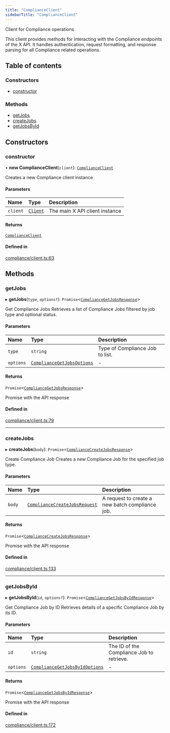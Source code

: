 ```yaml
---
title: "ComplianceClient"
sidebarTitle: "ComplianceClient"
---
```


Client for Compliance operations

This client provides methods for interacting with the Compliance endpoints
of the X API. It handles authentication, request formatting, and response
parsing for all Compliance related operations.

## Table of contents

### Constructors

- [constructor](/xdks/typescript/reference/classes/ComplianceClient#constructor)

### Methods

- [getJobs](/xdks/typescript/reference/classes/ComplianceClient#getjobs)
- [createJobs](/xdks/typescript/reference/classes/ComplianceClient#createjobs)
- [getJobsById](/xdks/typescript/reference/classes/ComplianceClient#getjobsbyid)

## Constructors

### constructor

• **new ComplianceClient**(`client`): [`ComplianceClient`](/xdks/typescript/reference/classes/ComplianceClient)

Creates a new Compliance client instance

#### Parameters

| Name | Type | Description |
| :------ | :------ | :------ |
| `client` | [`Client`](/xdks/typescript/reference/classes/Client) | The main X API client instance |

#### Returns

[`ComplianceClient`](/xdks/typescript/reference/classes/ComplianceClient)

#### Defined in

[compliance/client.ts:63](https://github.com/xdevplatform/xdk/blob/298ca9350d035e40e7c8ee0753c50052819a41e2/xdk/typescript/src/compliance/client.ts#L63)

## Methods

### getJobs

▸ **getJobs**(`type`, `options?`): `Promise`\<[`ComplianceGetJobsResponse`](/xdks/typescript/reference/interfaces/ComplianceGetJobsResponse)\>

Get Compliance Jobs
Retrieves a list of Compliance Jobs filtered by job type and optional status.

#### Parameters

| Name | Type | Description |
| :------ | :------ | :------ |
| `type` | `string` | Type of Compliance Job to list. |
| `options` | [`ComplianceGetJobsOptions`](/xdks/typescript/reference/interfaces/ComplianceGetJobsOptions) | - |

#### Returns

`Promise`\<[`ComplianceGetJobsResponse`](/xdks/typescript/reference/interfaces/ComplianceGetJobsResponse)\>

Promise with the API response

#### Defined in

[compliance/client.ts:79](https://github.com/xdevplatform/xdk/blob/298ca9350d035e40e7c8ee0753c50052819a41e2/xdk/typescript/src/compliance/client.ts#L79)

___

### createJobs

▸ **createJobs**(`body`): `Promise`\<[`ComplianceCreateJobsResponse`](/xdks/typescript/reference/interfaces/ComplianceCreateJobsResponse)\>

Create Compliance Job
Creates a new Compliance Job for the specified job type.

#### Parameters

| Name | Type | Description |
| :------ | :------ | :------ |
| `body` | [`ComplianceCreateJobsRequest`](/xdks/typescript/reference/interfaces/ComplianceCreateJobsRequest) | A request to create a new batch compliance job. |

#### Returns

`Promise`\<[`ComplianceCreateJobsResponse`](/xdks/typescript/reference/interfaces/ComplianceCreateJobsResponse)\>

Promise with the API response

#### Defined in

[compliance/client.ts:133](https://github.com/xdevplatform/xdk/blob/298ca9350d035e40e7c8ee0753c50052819a41e2/xdk/typescript/src/compliance/client.ts#L133)

___

### getJobsById

▸ **getJobsById**(`id`, `options?`): `Promise`\<[`ComplianceGetJobsByIdResponse`](/xdks/typescript/reference/interfaces/ComplianceGetJobsByIdResponse)\>

Get Compliance Job by ID
Retrieves details of a specific Compliance Job by its ID.

#### Parameters

| Name | Type | Description |
| :------ | :------ | :------ |
| `id` | `string` | The ID of the Compliance Job to retrieve. |
| `options` | [`ComplianceGetJobsByIdOptions`](/xdks/typescript/reference/interfaces/ComplianceGetJobsByIdOptions) | - |

#### Returns

`Promise`\<[`ComplianceGetJobsByIdResponse`](/xdks/typescript/reference/interfaces/ComplianceGetJobsByIdResponse)\>

Promise with the API response

#### Defined in

[compliance/client.ts:172](https://github.com/xdevplatform/xdk/blob/298ca9350d035e40e7c8ee0753c50052819a41e2/xdk/typescript/src/compliance/client.ts#L172)

